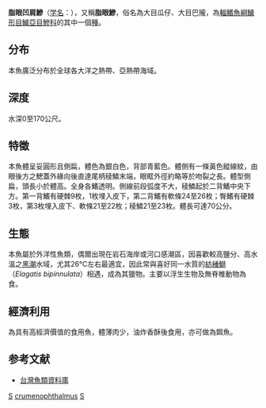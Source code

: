 {{Speciesbox 
| taxon = Selar crumenophthalmus
| status = LC
| status_system = IUCN3.1
| image = XRF-Selar crumenophthalmus.png
| authority =  [[Bloch|Bloch]], 1793<ref name='id7327'>{{cite web| url =http://www.bioinfo.cn/db05/BjdwSpecies.php?action=view&id=7327| title =脂眼凹肩鲹| work =《中国动物物种编目数据库》| publisher =中国科学院微生物研究所| author =中国科学院动物研究所| accessdate =2009-04-16| deadurl =yes| archiveurl =https://web.archive.org/web/20160305035432/http://www.bioinfo.cn/db05/BjdwSpecies.php?action=view&id=7327| archivedate =2016-03-05}}</ref>
| synonyms = *''Caranx blochii''<br /><small>Cuvier, 1833</small>
*''Trachiurops crumenophthalmus''<br /><small>Bloch, 1793</small>
*''Caranx crumenophtalmus''<br /><small>Bloch, 1793</small>
*''Caranx torvus''<br /><small>Jenyns, 1841</small>
*''Scomber balantiophthalmus''<br /><small>Bloch & Schneider, 1801</small>
*''Scomber plumieri''<br /><small>Bloch, 1793</small>
*''Caranx daubentonii''<br /><small>Lacepède, 1801</small>
*''Scomber crumenophthalmus''<br /><small>Bloch, 1793</small>
*''Caranx macrophthalmus''<br /><small>Rüppell, 1830</small>
*''Trachurops crumenophthalmus crockeri''<br /><small>Nichols, 1935</small>
*''Caranx mauritianus''<br /><small>Quoy & Gaimard, 1825</small>
*''Trachurops brachychirus''<br /><small>Gill, 1862</small>
*''Caranx crumenophthalmus''<br /><small>Bloch, 1793</small>
*''Trachurops crumenophthalmus''<br /><small>Bloch, 1793</small>
*''Trachurus crumenophthalmus''<br /><small>Bloch, 1793</small>
*''Caranx plumieri''<br /><small>Bloch, 1793</small>
}}
'''脂眼凹肩鰺'''（[[学名|学名]]：{{lang|la|''Selar crumenophthalmus''}}），又稱'''脂眼鰺'''，俗名為大目瓜仔、大目巴攏，為[[輻鰭魚綱|輻鰭魚綱]][[鱸形目|鱸形目]][[鱸亞目|鱸亞目]][[鰺科|鰺科]]的其中一個[[種|種]]。

==分布==
本魚廣泛分布於全球各大洋之熱帶、亞熱帶海域。

==深度==
水深0至170公尺。

==特徵==
本魚體呈妥圓形且側扁，體色為銀白色，背部青藍色。體側有一條黃色縱線紋，由眼後方之鰓蓋外緣向後直達尾柄稜鱗末端，眼眶外徑約略等於吻裂之長。體型側扁，頭長小於體高。全身各鰭透明。側線前段弧度不大，稜鱗起於二背鰭中央下方。第一背鰭有硬棘9枚，1枚埋入皮下，第二背鰭有軟條24至26枚；臀鰭有硬棘3枚，第3枚埋入皮下、軟條21至22枚；稜鱗21至23枚。體長可達70公分。

==生態==
本魚屬於外洋性魚類，偶爾出現在岩石海岸或河口感潮區，因喜歡較高鹽分、高水溫之[[黑潮|黑潮]]水域，尤其26℃左右最適宜，因此常與喜好同一水質的[[紡綞鰤|紡綞鰤]]（''Elagatis bipinnulata''）相遇，成為其獵物。主要以浮生生物及無脊椎動物為食。

==經濟利用==
為具有高經濟價值的食用魚，體薄肉少，油炸香酥後食用，亦可做為餌魚。

==参考文献==
{{reflist}}
*[http://fishdb.sinica.edu.tw/ 台灣魚類資料庫] {{Wayback|url=http://fishdb.sinica.edu.tw/ |date=20160304193340 }}
{{Taxonbar}}

[[Category:食用鱼|S]]
[[Category:凹肩鰺屬|crumenophthalmus]]
[[Category:1793年描述的鱼类|S]]